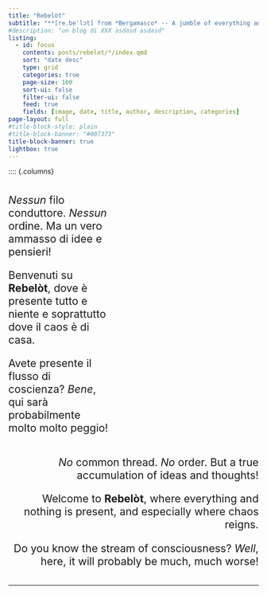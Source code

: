 ```yaml
---
title: "Rebelòt"
subtitle: "**[re.beˈlɔt] from *Bergamasco* -- A jumble of everything and nothing // Complete and utter chaos**"
#description: "un blog di XXX asdasd asdasd"
listing:
  - id: focus
    contents: posts/rebelot/*/index.qmd
    sort: "date desc"
    type: grid
    categories: true
    page-size: 100
    sort-ui: false
    filter-ui: false
    feed: true
    fields: [image, date, title, author, description, categories]
page-layout: full
#title-block-style: plain
#title-block-banner: "#007373"
title-block-banner: true
lightbox: true
---
```


:::: {.columns}

::: {style="font-size:16pt"}

::: {.column width="40%"}
*Nessun* filo conduttore. *Nessun* ordine. Ma un vero ammasso di idee e pensieri!

Benvenuti su **Rebelòt**, dove è presente tutto e niente e soprattutto dove il caos è di casa.

Avete presente il flusso di coscienza? *Bene*, qui sarà probabilmente molto molto peggio!
:::

::: {.column width="8%"}
:::

::: {.column style="text-align:right"}
*No* common thread. *No* order. But a true accumulation of ideas and thoughts!

Welcome to **Rebelòt**, where everything and nothing is present, and especially where chaos reigns.

Do you know the stream of consciousness? *Well*, here, it will probably be much, much worse!
:::
:::

------------------------------------------------------------------------


<!-- Mastodon verification -->

<a rel="me" style="display:none" href="https://sciences.social/@stramon1um">Hidden link used to verify my account on sciences.social</a>
